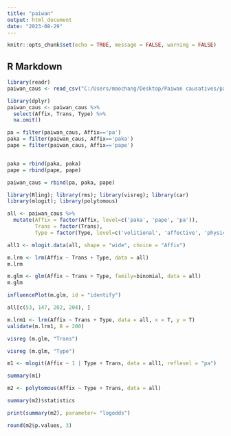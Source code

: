 ```yaml
---
title: "paiwan"
output: html_document
date: "2023-08-29"
---
```


```r
knitr::opts_chunk$set(echo = TRUE, message = FALSE, warning = FALSE)
```

## R Markdown

```r
library(readr)
paiwan_caus <- read_csv("C:/Users/maochang/Desktop/Paiwan causatives/paiwan_caus.csv")
```


```r
library(dplyr)
paiwan_caus <- paiwan_caus %>%
  select(Affix, Trans, Type) %>%
  na.omit()

```



```r
pa = filter(paiwan_caus, Affix=='pa')
paka = filter(paiwan_caus, Affix=='paka')
pape = filter(paiwan_caus, Affix=='pape')


paka = rbind(paka, paka)
pape = rbind(pape, pape)

paiwan_caus = rbind(pa, paka, pape)

```

```r
library(Rling); library(rms); library(visreg); library(car)
library(mlogit); library(polytomous)

all <- paiwan_caus %>%
  mutate(Affix = factor(Affix, level=c('paka', 'pape', 'pa')),
         Trans = factor(Trans),
         Type = factor(Type, level=c('volitional', 'affective', 'physical', 'inducive')))

all1 <- mlogit.data(all, shape = "wide", choice = "Affix")

```

```r
m.lrm <- lrm(Affix ~ Trans + Type, data = all)
m.lrm
```
```r
m.glm <- glm(Affix ~ Trans + Type, family=binomial, data = all)
m.glm
```

```r

influencePlot(m.glm, id = "identify")
```
```r
all[c(53, 147, 202, 204), ]
```

```r
m.lrm1 <- lrm(Affix ~ Trans + Type, data = all, x = T, y = T)
validate(m.lrm1, B = 200)
```

```r
visreg (m.glm, "Trans")
```


```r

visreg (m.glm, "Type")

```


```r
m1 <- mlogit(Affix ~ 1 | Type + Trans, data = all1, reflevel = "pa")

summary(m1)
```

```r
m2 <- polytomous(Affix ~ Type + Trans, data = all)

summary(m2)$statistics
```
```r
print(summary(m2), parameter= "logodds")
```
```r
round(m2$p.values, 3)
```

